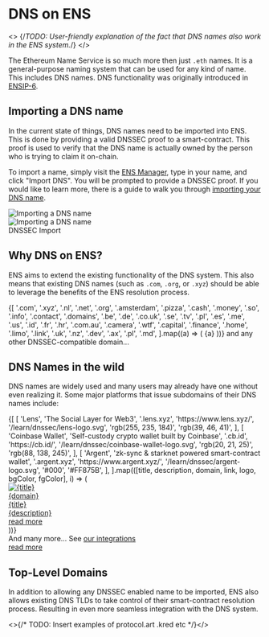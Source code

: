 
# DNS on ENS

<>
    {/*TODO: User-friendly explanation of the fact that DNS names also work in the ENS system.*/}
</>

The Ethereum Name Service is so much more then just `.eth` names. It is a general-purpose naming system that can be used for any kind of name. This includes DNS names.
DNS functionality was originally introduced in [ENSIP-6](/ensip/6).

## Importing a DNS name

In the current state of things, DNS names need to be imported into ENS. This is done by providing a valid DNSSEC proof to a smart-contract.
This proof is used to verify that the DNS name is actually owned by the person who is trying to claim it on-chain.

To import a name, simply visit the [ENS Manager](https://ens.app), type in your name, and click "Import DNS". You will be prompted to provide a DNSSEC proof.
If you would like to learn more, there is a guide to walk you through [importing your DNS name](https://support.ens.domains/en/articles/7882690-claim-your-dns-name).

<div className="relative !bg-gray-100 flex justify-center w-full rounded-md card p-3 gap-3 flex-col sm:flex-row">
    <div>
        <img
            src="/learn/dnssec/dnssec_1.png"
            alt="Importing a DNS name"
            className="flex-auto m-0"
        />
    </div>
    <div>
        <img
            src="/learn/dnssec/dnssec_2.png"
            alt="Importing a DNS name"
            className="flex-auto m-0"
        />
    </div>
    <div className="absolute bottom-0 right-0 bg-gray-100 border px-2">
        <span>DNSSEC Import</span>
    </div>
</div>

## Why DNS on ENS?

ENS aims to extend the existing functionality of the DNS system. This also means that existing DNS names (such as `.com`, `.org`, or `.xyz`) should be able to leverage the benefits of the ENS resolution process.

<div className="card not-prose">
    <div className="flex flex-wrap gap-3 p-4 pl-6 text-ens-500">
        {[
            '.com',
            '.xyz',
            '.nl',
            '.net',
            '.org',
            '.amsterdam',
            '.pizza',
            '.cash',
            '.money',
            '.so',
            '.info',
            '.contact',
            '.domains',
            '.be',
            '.de',
            '.co.uk',
            '.se',
            '.tv',
            '.pl',
            '.es',
            '.me',
            '.us',
            '.id',
            '.fr',
            '.hr',
            '.com.au',
            '.camera',
            '.wtf',
            '.capital',
            '.finance',
            '.home',
            '.limo',
            '.link',
            '.uk',
            '.nz',
            '.dev',
            '.ax',
            '.pl',
            '.md',
        ].map((a) => (
            <span className="cursor-pointer hover:drop-shadow" key={a}>
                {a}
            </span>
        ))}
        <span className="text-blue-500/50">
            and any other DNSSEC-compatible domain...
        </span>
    </div>
</div>

## DNS Names in the wild

DNS names are widely used and many users may already have one without even realizing it. Some major platforms that issue subdomains of their DNS names include:

<div
    className="grid grid-cols-1 md:grid-cols-2 lg:grid-cols-4 gap-2 w-full not-prose"
    style={{ gridAutoRows: '1fr' }}
>
    {[
        [
            'Lens',
            'The Social Layer for Web3',
            '.lens.xyz',
            'https://www.lens.xyz/',
            '/learn/dnssec/lens-logo.svg',
            'rgb(255, 235, 184)',
            'rgb(39, 46, 41)',
        ],
        [
            'Coinbase Wallet',
            'Self-custody crypto wallet built by Coinbase',
            '.cb.id',
            'https://cb.id/',
            '/learn/dnssec/coinbase-wallet-logo.svg',
            'rgb(20, 21, 25)',
            'rgb(88, 138, 245)',
        ],
        [
            'Argent',
            'zk-sync & starknet powered smart-contract wallet',
            '.argent.xyz',
            'https://www.argent.xyz/',
            '/learn/dnssec/argent-logo.svg',
            '#000',
            '#FF875B',
        ],
    ].map(([title, description, domain, link, logo, bgColor, fgColor], i) => (
        <a
            href={link}
            key={i}
            className="card p-2 w-full !m-0 px-4 pb-4 hover:outline focus:outline focus:outline-4 flex flex-col"
            style={{    
                borderColor: bgColor,
                outlineColor: fgColor,
                background: `${bgColor}`,
                color: fgColor,
            }}
            target="_blank"
            rel="nofollow"
        >
            <div className="flex justify-between mb-2">
                <div className="w-8 aspect-square flex items-center">
                    <img src={logo} alt={title} className="w-full" />
                </div>
                <div
                    className="px-2 text-xs w-fit h-fit my-auto"
                    style={{ background: fgColor, color: bgColor }}
                >
                    {domain}
                </div>
            </div>
            <div className="font-bold">{title}</div>
            <div className="leading-5">{description}</div>
            <div className="text-right justify-end items-end flex grow">
                <div className="items-center flex">
                    read more <FiChevronRight />
                </div>
            </div>
        </a>
    ))}
    <div
        className="border h-auto grow rounded-md text-inherit p-4 w-full flex flex-col"
    >
        <div className="leading-5">
            <span>And many more...</span>
            <span>See <a href="https://ens.domains/" target="_blank" className="underline">our integrations</a></span>
        </div>
        <a href="https://ens.domains/" target="_blank" className="text-right justify-end items-end flex grow">
            <div className="items-center flex">
                <span>read more</span> <FiChevronRight />
            </div>
        </a>
    </div>
</div>

## Top-Level Domains

In addition to allowing any DNSSEC enabled name to be imported, ENS also allows existing DNS TLDs to take control of their smart-contract resolution process.
Resulting in even more seamless integration with the DNS system.

<>{/* TODO: Insert examples of protocol.art .kred etc */}</>
